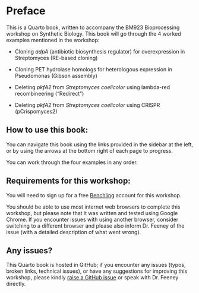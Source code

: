 # Preface {.unnumbered}

This is a Quarto book, written to accompany the BM923 Bioprocessing workshop on Synthetic Biology. This book will go through the 4 worked examples mentioned in the workshop:

* Cloning *adpA* (antibiotic biosynthesis regulator) for overexpression in Streptomyces (RE-based cloning)

* Cloning PET hydrolase homologs for heterologous expression in Pseudomonas (Gibson assembly)

* Deleting *pkfA2* from *Streptomyces coelicolor* using lambda-red recombineering (“Redirect”) 

* Deleting *pkfA2* from *Streptomyces coelicolor* using CRISPR (pCrispomyces2)

## How to use this book: 

You can navigate this book using the links provided in the sidebar at the left, or by using the arrows at the bottom right of each page to progress. 

You can work through the four examples in any order.

## Requirements for this workshop:

You will need to sign up for a free <a href="https://www.benchling.com/">Benchling</a> account for this workshop.

You should be able to use most internet web browsers to complete this workshop, but please note that it was written and tested using Google Chrome. If you encounter issues with using another browser, consider switching to a different browser and please also inform Dr. Feeney of the issue (with a detailed description of what went wrong).

## Any issues?

This Quarto book is hosted in GitHub; if you encounter any issues (typos, broken links, technical issues), or have any suggestions for improving this workshop, please kindly <a href="https://github.com/mafeeney/BM923synbio/issues">raise a GitHub issue</a> or speak with Dr. Feeney directly.

